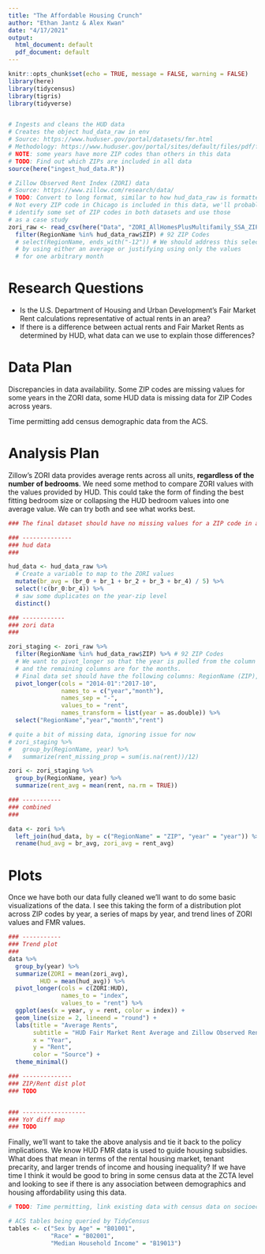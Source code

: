 ```yaml
---
title: "The Affordable Housing Crunch"
author: "Ethan Jantz & Alex Kwan"
date: "4/17/2021"
output:
  html_document: default
  pdf_document: default
---
```


```r
knitr::opts_chunk$set(echo = TRUE, message = FALSE, warning = FALSE)
library(here)
library(tidycensus)
library(tigris)
library(tidyverse)


# Ingests and cleans the HUD data
# Creates the object hud_data_raw in env
# Source: https://www.huduser.gov/portal/datasets/fmr.html
# Methodology: https://www.huduser.gov/portal/sites/default/files/pdf/fmr-overview.pdf
# NOTE: some years have more ZIP codes than others in this data
# TODO: Find out which ZIPs are included in all data
source(here("ingest_hud_data.R"))

# Zillow Observed Rent Index (ZORI) data
# Source: https://www.zillow.com/research/data/
# TODO: Convert to long format, similar to how hud_data_raw is formatted
# Not every ZIP code in Chicago is included in this data, we'll probably have to 
# identify some set of ZIP codes in both datasets and use those
# as a case study
zori_raw <- read_csv(here("Data", "ZORI_AllHomesPlusMultifamily_SSA_ZIP.csv")) %>%
  filter(RegionName %in% hud_data_raw$ZIP) # 92 ZIP Codes
  # select(RegionName, ends_with("-12")) # We should address this selection
  # by using either an average or justifying using only the values
  # for one arbitrary month
```

# Research Questions

- Is the U.S. Department of Housing and Urban Development’s Fair Market Rent calculations representative of actual rents in an area?
- If there is a difference between actual rents and Fair Market Rents as determined by HUD, what data can we use to explain those differences?

# Data Plan

Discrepancies in data availability. Some ZIP codes are missing values for some years in the ZORI data, some HUD data is missing data for ZIP Codes across years.

Time permitting add census demographic data from the ACS.

# Analysis Plan

Zillow's ZORI data provides average rents across all units, **regardless of the number of bedrooms**. We need some method to compare ZORI values with the values provided by HUD. This could take the form of finding the best fitting bedroom size or collapsing the HUD bedroom values into one average value. We can try both and see what works best.

```r

### The final dataset should have no missing values for a ZIP code in any year. That means that the ZIP codes should have values for all years in the the hud and zori datasets.

### --------------
### hud data
###

hud_data <- hud_data_raw %>%
  # Create a variable to map to the ZORI values
  mutate(br_avg = (br_0 + br_1 + br_2 + br_3 + br_4) / 5) %>% 
  select(!c(br_0:br_4)) %>%
  # saw some duplicates on the year-zip level
  distinct()

### ------------
### zori data
###

zori_staging <- zori_raw %>%
  filter(RegionName %in% hud_data_raw$ZIP) %>% # 92 ZIP Codes
  # We want to pivot_longer so that the year is pulled from the column names
  # and the remaining columns are for the months. 
  # Final data set should have the following columns: RegionName (ZIP), year, rent_avg
  pivot_longer(cols = "2014-01":"2017-10",
               names_to = c("year","month"),
               names_sep = "-",
               values_to = "rent",
               names_transform = list(year = as.double)) %>%
  select("RegionName","year","month","rent") 

# quite a bit of missing data, ignoring issue for now
# zori_staging %>%
#   group_by(RegionName, year) %>%
#   summarize(rent_missing_prop = sum(is.na(rent))/12)

zori <- zori_staging %>%
  group_by(RegionName, year) %>%
  summarize(rent_avg = mean(rent, na.rm = TRUE))

### -----------
### combined
###

data <- zori %>%
  left_join(hud_data, by = c("RegionName" = "ZIP", "year" = "year")) %>%
  rename(hud_avg = br_avg, zori_avg = rent_avg)

```

# Plots

Once we have both our data fully cleaned we'll want to do some basic visualizations of the data. I see this taking the form of a distribution plot across ZIP codes by year, a series of maps by year, and trend lines of ZORI values and FMR values.

```r
### -----------
### Trend plot
###
data %>%
  group_by(year) %>%
  summarize(ZORI = mean(zori_avg),
         HUD = mean(hud_avg)) %>%
  pivot_longer(cols = c(ZORI:HUD),
               names_to = "index",
               values_to = "rent") %>%
  ggplot(aes(x = year, y = rent, color = index)) +
  geom_line(size = 2, lineend = "round") +
  labs(title = "Average Rents",
       subtitle = "HUD Fair Market Rent Average and Zillow Observed Rent Index Average",
       x = "Year",
       y = "Rent",
       color = "Source") +
  theme_minimal()

### --------------
### ZIP/Rent dist plot
### TODO


### ------------------
### YoY diff map
### TODO


```

Finally, we'll want to take the above analysis and tie it back to the policy implications. We know HUD FMR data is used to guide housing subsidies. What does that mean in terms of the rental housing market, tenant precarity, and larger trends of income and housing inequality? If we have time I think it would be good to bring in some census data at the ZCTA level and looking to see if there is any association between demographics and housing affordability using this data.

```r
# TODO: Time permitting, link existing data with census data on socioeconomic characteristics

# ACS tables being queried by TidyCensus
tables <- c("Sex by Age" = "B01001",
            "Race" = "B02001",
            "Median Household Income" = "B19013")
```




